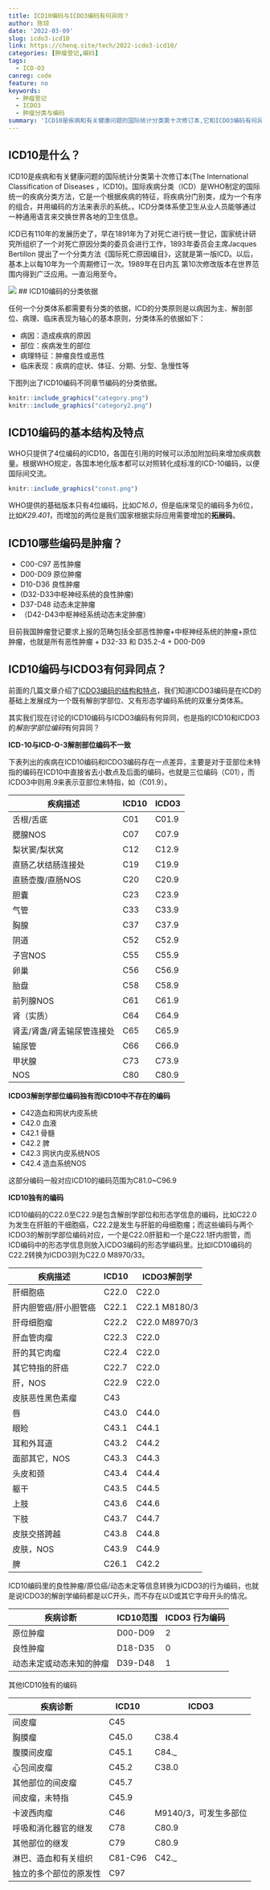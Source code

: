 ```yaml
---
title: ICD10编码与ICDO3编码有何异同？
author: 陈琼
date: '2022-03-09'
slug: icdo3-icd10
link: https://chenq.site/tech/2022-icdo3-icd10/
categories: [肿瘤登记,编码]
tags:
  - ICD-O3
canreg: code
feature: no
keywords:
  - 肿瘤登记
  - ICDO3
  - 肿瘤分类与编码
summary: 'ICD10是疾病和有关健康问题的国际统计分类第十次修订本,它和ICDO3编码有何异同？'
---
```


## ICD10是什么？

ICD10是疾病和有关健康问题的国际统计分类第十次修订本(The International Classification of Diseases ，ICD10)。国际疾病分类（ICD）是WHO制定的国际统一的疾病分类方法，它是一个根据疾病的特征，将疾病分门别类，成为一个有序的组合，并用编码的方法来表示的系统。。ICD分类体系使卫生从业人员能够通过一种通用语言来交换世界各地的卫生信息。

ICD已有110年的发展历史了，早在1891年为了对死亡进行统一登记，国家统计研究所组织了一个对死亡原因分类的委员会进行工作，1893年委员会主席Jacques Bertillon 提出了一个分类方法《国际死亡原因编目》，这就是第一版ICD。以后，基本上以每10年为一个周期修订一次。1989年在日内瓦 第10次修改版本在世界范围内得到广泛应用。一直沿用至今。

![](ICD10.png)
## ICD10编码的分类依据

任何一个分类体系都需要有分类的依据，ICD的分类原则是以病因为主、解剖部位、病理、临床表现为轴心的基本原则，分类体系的依据如下：

-   病因：造成疾病的原因
-   部位：疾病发生的部位
-   病理特征：肿瘤良性或恶性
-   临床表现：疾病的症状、体征、分期、分型、急慢性等

下图列出了ICD10编码不同章节编码的分类依据。

```r
knitr::include_graphics("category.png")
knitr::include_graphics("category2.png")
```

## ICD10编码的基本结构及特点

WHO只提供了4位编码的ICD10，各国在引用的时候可以添加附加码来增加疾病数量。根据WHO规定，各国本地化版本都可以对照转化成标准的ICD-10编码，以便国际间交流。

```r
knitr::include_graphics("const.png")
```

WHO提供的基础版本只有4位编码，比如*C16.0*，但是临床常见的编码多为6位，比如*K29.401*，而增加的两位是我们国家根据实际应用需要增加的**拓展码**。

## ICD10哪些编码是肿瘤？

-   C00-C97 恶性肿瘤
-   D00-D09 原位肿瘤
-   D10-D36 良性肿瘤
-   (D32-D33中枢神经系统的良性肿瘤)
-   D37-D48 动态未定肿瘤
-   （D42-D43中枢神经系统动态未定肿瘤）

目前我国肿瘤登记要求上报的范畴包括全部恶性肿瘤+中枢神经系统的肿瘤+原位肿瘤，也就是所有恶性肿瘤 + D32-33 和 D35.2-4 + D00-D09

## ICD10编码与ICDO3有何异同点？

前面的几篇文章介绍了[ICDO3编码的结构和特点](https://chenq.site/tech/2021-icdo3/)，我们知道ICDO3编码是在ICD的基础上发展成为一个既有解剖学部位、又有形态学编码系统的双重分类体系。

其实我们现在讨论的ICD10编码与ICDO3编码有何异同，也是指的ICD10和ICDO3的*解剖学部位编码*有何异同？

**ICD-10与ICD-O-3解剖部位编码不一致**

下表列出的疾病在ICD10编码和ICDO3编码存在一点差异，主要是对于亚部位未特指的编码在ICD10中直接省去小数点及后面的编码，也就是三位编码（C01），而ICDO3中则用.9来表示亚部位未特指，如（C01.9）。

| 疾病描述                   | ICD10 | ICDO3 |
|----------------------------|-------|-------|
| 舌根/舌底                  | C01   | C01.9 |
| 腮腺NOS                    | C07   | C07.9 |
| 梨状窦/梨状窝              | C12   | C12.9 |
| 直肠乙状结肠连接处         | C19   | C19.9 |
| 直肠壶腹/直肠NOS           | C20   | C20.9 |
| 胆囊                       | C23   | C23.9 |
| 气管                       | C33   | C33.9 |
| 胸腺                       | C37   | C37.9 |
| 阴道                       | C52   | C52.9 |
| 子宫NOS                    | C55   | C55.9 |
| 卵巢                       | C56   | C56.9 |
| 胎盘                       | C58   | C58.9 |
| 前列腺NOS                  | C61   | C61.9 |
| 肾（实质）                 | C64   | C64.9 |
| 肾盂/肾盏/肾盂输尿管连接处 | C65   | C65.9 |
| 输尿管                     | C66   | C66.9 |
| 甲状腺                     | C73   | C73.9 |
| NOS                        | C80   | C80.9 |

**ICDO3解剖学部位编码独有而ICD10中不存在的编码**

-   C42造血和网状内皮系统
-   C42.0 血液
-   C42.1 骨髓
-   C42.2 脾
-   C42.3 网状内皮系统NOS
-   C42.4 造血系统NOS

这部分编码一般对应ICD10的编码范围为C81.0\~C96.9

**ICD10独有的编码**

ICD10编码的C22.0至C22.9是包含解剖学部位和形态学信息的编码，比如C22.0为发生在肝脏的干细胞癌，C22.2是发生与肝脏的母细胞瘤；而这些编码与两个ICDO3的解剖学部位编码对应，一个是C22.0肝脏和一个是C22.1肝内胆管，而ICD编码中的形态学信息则放入ICDO3编码的形态学编码里。比如ICD10编码的C22.2转换为ICDO3则为C22.0 M8970/33。

| 疾病描述              | ICD10 | ICDO3解剖学   |
|-----------------------|-------|---------------|
| 肝细胞癌              | C22.0 | C22.0         |
| 肝内胆管癌/肝小胆管癌 | C22.1 | C22.1 M8180/3 |
| 肝母细胞瘤            | C22.2 | C22.0 M8970/3 |
| 肝血管肉瘤            | C22.3 | C22.0         |
| 肝的其它肉瘤          | C22.4 | C22.0         |
| 其它特指的肝癌        | C22.7 | C22.0         |
| 肝，NOS               | C22.9 | C22.0         |
| 皮肤恶性黑色素瘤      | C43   |               |
| 唇                    | C43.0 | C44.0         |
| 眼睑                  | C43.1 | C44.1         |
| 耳和外耳道            | C43.2 | C44.2         |
| 面部其它，NOS         | C43.3 | C44.3         |
| 头皮和颈              | C43.4 | C44.4         |
| 躯干                  | C43.5 | C44.5         |
| 上肢                  | C43.6 | C44.6         |
| 下肢                  | C43.7 | C44.7         |
| 皮肤交搭跨越          | C43.8 | C44.8         |
| 皮肤，NOS             | C43.9 | C44.9         |
| 脾                    | C26.1 | C42.2         |

ICD10编码里的良性肿瘤/原位癌/动态未定等信息转换为ICDO3的行为编码，也就是说ICDO3的解剖学编码都是以C开头，而不存在以D或其它字母开头的情况。

| 疾病诊断                 | ICD10范围 | ICDO3 行为编码 |
|--------------------------|-----------|----------------|
| 原位肿瘤                 | D00-D09   | 2              |
| 良性肿瘤                 | D18-D35   | 0              |
| 动态未定或动态未知的肿瘤 | D39-D48   | 1              |

其他ICD10独有的编码

| 疾病诊断               | ICD10   | ICDO3                 |
|------------------------|---------|-----------------------|
| 间皮瘤                 | C45     |                       |
| 胸膜瘤                 | C45.0   | C38.4                 |
| 腹膜间皮瘤             | C45.1   | C84.\_                |
| 心包间皮瘤             | C45.2   | C38.0                 |
| 其他部位的间皮瘤       | C45.7   |                       |
| 间皮瘤，未特指         | C45.9   |                       |
| 卡波西肉瘤             | C46     | M9140/3，可发生多部位 |
| 呼吸和消化器官的继发   | C78     | C80.9                 |
| 其他部位的继发         | C79     | C80.9                 |
| 淋巴、造血和有关组织   | C81-C96 | C42.\_                |
| 独立的多个部位的原发性 | C97     |                       |
